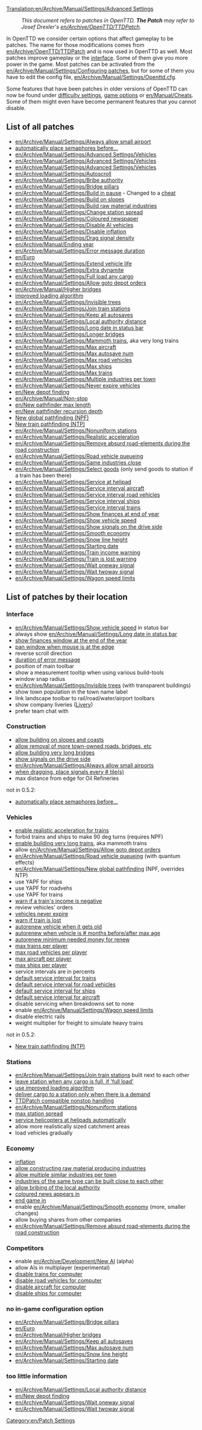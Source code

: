 [[Translation:en/Archive/Manual/Settings/Advanced Settings]]
{{en/Manual/Navigation}}

:''This document refers to patches in OpenTTD. '''The Patch''' may refer to Josef Drexler's [[en/Archive/OpenTTD/TTDPatch]].''

In OpenTTD we consider certain options that affect gameplay to be patches. The name for those modifications comes from [[en/Archive/OpenTTD/TTDPatch]] and is now used in OpenTTD as well. Most patches improve gameplay or the [[en/Manual/Game interface|interface]]. Some of them give you more power in the game. Most patches can be activated from the [[en/Archive/Manual/Settings/Configuring patches]], but for some of them you have to edit the config file, [[en/Archive/Manual/Settings/Openttd.cfg]].

Some features that have been patches in older versions of OpenTTD can now be found under [[en/Archive/Manual/Settings/Difficulty|difficulty settings]], [[en/Manual/Game options window|game options]] or [[en/Manual/Cheats]]. Some of them might even have become permanent features that you cannot disable.

==List of all patches==
*[[en/Archive/Manual/Settings/Always allow small airport]]
*[[en/Archive/Manual/Settings/Semaphore Build Before|automatically place semaphores before...]]
*[[en/Archive/Manual/Settings/Advanced Settings/Vehicles]]
*[[en/Archive/Manual/Settings/Advanced Settings/Vehicles]]
*[[en/Archive/Manual/Settings/Advanced Settings/Vehicles]]
*[[en/Archive/Manual/Settings/Autoscroll]]
*[[en/Archive/Manual/Settings/Bribe authority]]
*[[en/Archive/Manual/Settings/Bridge pillars]]
*[[en/Archive/Manual/Settings/Build in pause]] - Changed to a [[en/Manual/Cheats|cheat]]
*[[en/Archive/Manual/Settings/Build on slopes]]
*[[en/Archive/Manual/Settings/Build raw material industries]]
*[[en/Archive/Manual/Settings/Change station spread]]
*[[en/Archive/Manual/Settings/Coloured newspaper]]
*[[en/Archive/Manual/Settings/Disable AI vehicles]]
*[[en/Archive/Manual/Settings/Disable inflation]]
*[[en/Archive/Manual/Settings/Drag signal density]]
*[[en/Archive/Manual/Ending year]]
*[[en/Archive/Manual/Settings/Error message duration]]
*[[en/Euro]]
*[[en/Archive/Manual/Settings/Extend vehicle life]]
*[[en/Archive/Manual/Settings/Extra dynamite]]
*[[en/Archive/Manual/Settings/Full load any cargo]]
*[[en/Archive/Manual/Settings/Allow goto depot orders]]
*[[en/Archive/Manual/Higher bridges]]
*[[en/Archive/Manual/Settings/Improved Loading|improved loading algorithm]]
*[[en/Archive/Manual/Settings/Invisible trees]]
*[[en/Archive/Manual/Settings/Join train stations]]
*[[en/Archive/Manual/Settings/Keep all autosaves]]
*[[en/Archive/Manual/Settings/Local authority distance]]
*[[en/Archive/Manual/Settings/Long date in status bar]]
*[[en/Archive/Manual/Settings/Longer bridges]]
*[[en/Archive/Manual/Settings/Mammoth trains]], aka very long trains
*[[en/Archive/Manual/Settings/Max aircraft]]
*[[en/Archive/Manual/Settings/Max autosave num]]
*[[en/Archive/Manual/Settings/Max road vehicles]]
*[[en/Archive/Manual/Settings/Max ships]]
*[[en/Archive/Manual/Settings/Max trains]]
*[[en/Archive/Manual/Settings/Multiple industries per town]]
*[[en/Archive/Manual/Settings/Never expire vehicles]]
*[[en/New depot finding]]
*[[en/Archive/Manual/Non-stop]]
*[[en/New pathfinder max length]]
*[[en/New pathfinder recursion depth]]
*[[en/Archive/Manual/Settings/New global pathfinding|New global pathfinding (NPF)]]
*[[en/Archive/Manual/Settings/New train pathfinding|New train pathfinding (NTP)]]
*[[en/Archive/Manual/Settings/Nonuniform stations]]
*[[en/Archive/Manual/Settings/Realistic acceleration]]
*[[en/Archive/Manual/Settings/Remove absurd road-elements during the road construction]]
*[[en/Archive/Manual/Settings/Road vehicle queueing]]
*[[en/Archive/Manual/Settings/Same industries close]]
*[[en/Archive/Manual/Settings/Select goods]] (only send goods to station if a train has been there)
*[[en/Archive/Manual/Settings/Service at helipad]]
*[[en/Archive/Manual/Settings/Service interval aircraft]]
*[[en/Archive/Manual/Settings/Service interval road vehicles]]
*[[en/Archive/Manual/Settings/Service interval ships]]
*[[en/Archive/Manual/Settings/Service interval trains]]
*[[en/Archive/Manual/Settings/Show finances at end of year]]
*[[en/Archive/Manual/Settings/Show vehicle speed]]
*[[en/Archive/Manual/Settings/Show signals on the drive side]]
*[[en/Archive/Manual/Settings/Smooth economy]]
*[[en/Archive/Manual/Settings/Snow line height]]
*[[en/Archive/Manual/Settings/Starting date]]
*[[en/Archive/Manual/Settings/Train income warning]]
*[[en/Archive/Manual/Settings/Train is lost warning]]
*[[en/Archive/Manual/Settings/Wait oneway signal]]
*[[en/Archive/Manual/Settings/Wait twoway signal]]
*[[en/Archive/Manual/Settings/Wagon speed limits]]

==List of patches by their location==
{{en/Archive/Manual/Settings/Patch Config}}

===Interface===
*[[en/Archive/Manual/Settings/Show vehicle speed]] in status bar
*always show [[en/Archive/Manual/Settings/Long date in status bar]]
*[[en/Archive/Manual/Settings/Show finances at end of year|show finances window at the end of the year]]
*[[en/Archive/Manual/Settings/Autoscroll|pan window when mouse is at the edge]]
*reverse scroll direction
*[[en/Archive/Manual/Settings/Error message duration|duration of error message]]
*position of main toolbar
*show a measurement tooltip when using various build-tools
*window snap radius
*[[en/Archive/Manual/Settings/Invisible trees]] (with transparent buildings)
*show town population in the town name label
*link landscape toolbar to rail/road/water/airport toolbars
*show company liveries ([http://en.wikipedia.org/wiki/Livery Livery])
*prefer team chat with <ENTER>

===Construction===
*[[en/Archive/Manual/Settings/Build on slopes|allow building on slopes and coasts]]
*[[en/Archive/Manual/Settings/Extra dynamite|allow removal of more town-owned roads, bridges, etc]]
*[[en/Archive/Manual/Settings/Longer bridges|allow building very long bridges]]
*[[en/Archive/Manual/Settings/Show signals on the drive side|show signals on the drive side]]
*[[en/Archive/Manual/Settings/Always allow small airport]]s
*[[en/Archive/Manual/Settings/Drag signal density|when dragging, place signals every # tile(s)]]
*max distance from edge for Oil Refineries

not in 0.5.2:
*[[en/Archive/Manual/Settings/Semaphore Build Before|automatically place semaphores before...]]

===Vehicles===
*[[en/Archive/Manual/Settings/Realistic acceleration|enable realistic acceleration for trains]]
*forbid trains and ships to make 90 deg turns (requires NPF)
*[[en/Archive/Manual/Settings/Mammoth trains|enable building very long trains]], aka mammoth trains
*allow [[en/Archive/Manual/Settings/Allow goto depot orders]]
*[[en/Archive/Manual/Settings/Road vehicle queueing]] (with quantum effects)
*[[en/Archive/Manual/Settings/New global pathfinding]] (NPF, overrides NTP)
*use YAPF for ships
*use YAPF for roadvehs
*use YAPF for trains
*[[en/Archive/Manual/Settings/Train income warning|warn if a train's income is negative]]
*review vehicles' orders
*[[en/Archive/Manual/Settings/Never expire vehicles|vehicles never expire]]
*[[en/Archive/Manual/Settings/Train is lost warning|warn if train is lost]]
*[[en/Archive/Manual/Settings/Advanced Settings/Vehicles|autorenew vehicle when it gets old]]
*[[en/Archive/Manual/Settings/Advanced Settings/Vehicles|autorenew when vehicle is # months before/after max age]]
*[[en/Archive/Manual/Settings/Advanced Settings/Vehicles|autorenew minimum needed money for renew]]
*[[en/Archive/Manual/Settings/Max trains|max trains per player]]
*[[en/Archive/Manual/Settings/Max road vehicles|max road vehicles per player]]
*[[en/Archive/Manual/Settings/Max aircraft|max aircraft per player]]
*[[en/Archive/Manual/Settings/Max ships|max ships per player]]
*service intervals are in percents
*[[en/Archive/Manual/Settings/Service interval trains|default service interval for trains]]
*[[en/Archive/Manual/Settings/Service interval road vehicles|default service interval for road vehicles]]
*[[en/Archive/Manual/Settings/Service interval ships|default service interval for ships]]
*[[en/Archive/Manual/Settings/Service interval aircraft|default service interval for aircraft]]
*disable servicing when breakdowns set to none
*enable [[en/Archive/Manual/Settings/Wagon speed limits]]
*disable electric rails
*weight multiplier for freight to simulate heavy trains

not in 0.5.2:
*[[en/Archive/Manual/Settings/New train pathfinding|New train pathfinding (NTP)]]

===Stations===
*[[en/Archive/Manual/Settings/Join train stations]] built next to each other
*[[en/Archive/Manual/Settings/Full load any cargo|leave station when any cargo is full, if 'full load']]
*[[en/Archive/Manual/Settings/Improved Loading|use improved loading algorithm]]
*[[en/Archive/Manual/Settings/Select goods|deliver cargo to a station only when there is a demand]]
*[[en/Archive/Manual/Non-stop|TTDPatch compatible nonstop handling]]
*[[en/Archive/Manual/Settings/Nonuniform stations]]
*[[en/Archive/Manual/Settings/Change station spread|max station spread]]
*[[en/Archive/Manual/Settings/Service at helipad|service helicopters at helipads automatically]]
*allow more realistically sized catchment areas
*load vehicles gradually

===Economy===
*[[en/Archive/Manual/Settings/Disable inflation|inflation]]
*[[en/Archive/Manual/Settings/Build raw material industries|allow constructing raw material producing industries]]
*[[en/Archive/Manual/Settings/Multiple industries per town|allow multiple similar industries per town]]
*[[en/Archive/Manual/Settings/Same industries close|industries of the same type can be built close to each other]]
*[[en/Archive/Manual/Settings/Bribe authority|allow bribing of the local authority]]
*[[en/Archive/Manual/Settings/Coloured newspaper|coloured news appears in]]
*[[en/Archive/Manual/Ending year|end game in]]
*enable [[en/Archive/Manual/Settings/Smooth economy]] (more, smaller changes)
*allow buying shares from other companies
*[[en/Archive/Manual/Settings/Remove absurd road-elements during the road construction]]

===Competitors===
*enable [[en/Archive/Development/New AI]] (alpha)
*allow AIs in multiplayer (experimental)
*[[en/Archive/Manual/Settings/Disable AI vehicles|disable trains for computer]]
*[[en/Archive/Manual/Settings/Disable AI vehicles|disable road vehicles for computer]]
*[[en/Archive/Manual/Settings/Disable AI vehicles|disable aircraft for computer]]
*[[en/Archive/Manual/Settings/Disable AI vehicles|disable ships for computer]]

===no in-game configuration option===
*[[en/Archive/Manual/Settings/Bridge pillars]]
*[[en/Euro]]
*[[en/Archive/Manual/Higher bridges]]
*[[en/Archive/Manual/Settings/Keep all autosaves]]
*[[en/Archive/Manual/Settings/Max autosave num]]
*[[en/Archive/Manual/Settings/Snow line height]]
*[[en/Archive/Manual/Settings/Starting date]]

===too little information===
*[[en/Archive/Manual/Settings/Local authority distance]]
*[[en/New depot finding]]
*[[en/Archive/Manual/Settings/Wait oneway signal]]
*[[en/Archive/Manual/Settings/Wait twoway signal]]


[[Category:en/Patch Settings]]